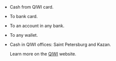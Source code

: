 - Cash from QIWI card.

- To bank card.

- To an account in any bank.

- To any wallet.

- Cash in QIWI offices: Saint Petersburg and Kazan.

    Learn more on the [QIWI](https://qiwi.com/) website.
